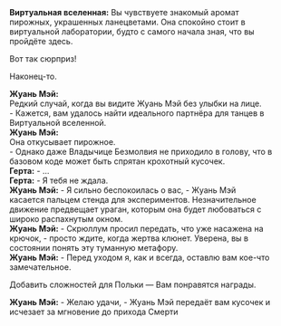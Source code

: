 {{Диалог Начало}}
:'''Виртуальная вселенная:''' Вы чувствуете знакомый аромат пирожных, украшенных ланецветами. Она спокойно стоит в виртуальной лаборатории, будто с самого начала зная, что вы пройдёте здесь.
:{{Диалог|Стрелка}} Вот так сюрприз!
:{{Диалог|Стрелка}} Наконец-то.
:'''Жуань Мэй:''' <br />Редкий случай, когда вы видите Жуань Мэй без улыбки на лице.<br />- Кажется, вам удалось найти идеального партнёра для танцев в Виртуальной вселенной.
:'''Жуань Мэй:''' <br />Она откусывает пирожное.<br />- Однако даже Владычице Безмолвия не приходило в голову, что в базовом коде может быть спрятан крохотный кусочек.
:'''Герта:''' - ...
:'''Герта:''' - Я тебя не ждала.
:'''Жуань Мэй:''' - Я сильно беспокоилась о вас, - Жуань Мэй касается пальцем стенда для экспериментов. Незначительное движение предвещает ураган, которым она будет любоваться с широко распахнутым окном.
:'''Жуань Мэй:''' - Скрюллум просил передать, что {{Rubi|наживка|ядро}} уже насажена на крючок, - просто ждите, когда жертва клюнет. Уверена, вы в состоянии понять эту туманную метафору.
:'''Жуань Мэй:''' - Перед уходом я, как и всегда, оставлю вам кое-что замечательное.
:{{Диалог|Звезда}} Добавить сложностей для Польки &mdash; Вам понравятся награды.
:'''Жуань Мэй:''' - Желаю удачи, - Жуань Мэй передаёт вам кусочек и исчезает за мгновение до прихода Смерти
{{Диалог Конец}}